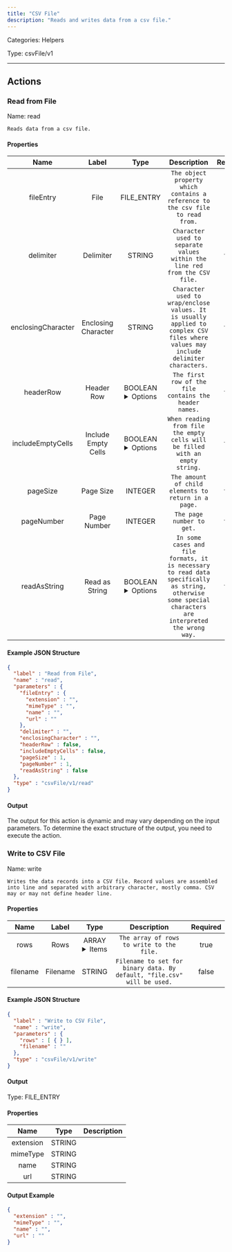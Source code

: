 ```yaml
---
title: "CSV File"
description: "Reads and writes data from a csv file."
---
```



Categories: Helpers


Type: csvFile/v1

<hr />




## Actions


### Read from File
Name: read

`Reads data from a csv file.`

#### Properties

|      Name       |      Label     |     Type     |     Description     | Required |
|:---------------:|:--------------:|:------------:|:-------------------:|:--------:|
| fileEntry | File | FILE_ENTRY | `The object property which contains a reference to the csv file to read from.` | true |
| delimiter | Delimiter | STRING | `Character used to separate values within the line red from the CSV file.` | false |
| enclosingCharacter | Enclosing Character | STRING | `Character used to wrap/enclose values. It is usually applied to complex CSV files where values may include delimiter characters.` | false |
| headerRow | Header Row | BOOLEAN <details> <summary> Options </summary> true, false </details> | `The first row of the file contains the header names.` | false |
| includeEmptyCells | Include Empty Cells | BOOLEAN <details> <summary> Options </summary> true, false </details> | `When reading from file the empty cells will be filled with an empty string.` | false |
| pageSize | Page Size | INTEGER | `The amount of child elements to return in a page.` | false |
| pageNumber | Page Number | INTEGER | `The page number to get.` | false |
| readAsString | Read as String | BOOLEAN <details> <summary> Options </summary> true, false </details> | `In some cases and file formats, it is necessary to read data specifically as string, otherwise some special characters are interpreted the wrong way.` | false |

#### Example JSON Structure
```json
{
  "label" : "Read from File",
  "name" : "read",
  "parameters" : {
    "fileEntry" : {
      "extension" : "",
      "mimeType" : "",
      "name" : "",
      "url" : ""
    },
    "delimiter" : "",
    "enclosingCharacter" : "",
    "headerRow" : false,
    "includeEmptyCells" : false,
    "pageSize" : 1,
    "pageNumber" : 1,
    "readAsString" : false
  },
  "type" : "csvFile/v1/read"
}
```

#### Output

The output for this action is dynamic and may vary depending on the input parameters. To determine the exact structure of the output, you need to execute the action.




### Write to CSV File
Name: write

`Writes the data records into a CSV file. Record values are assembled into line and separated with arbitrary character, mostly comma. CSV may or may not define header line.`

#### Properties

|      Name       |      Label     |     Type     |     Description     | Required |
|:---------------:|:--------------:|:------------:|:-------------------:|:--------:|
| rows | Rows | ARRAY <details> <summary> Items </summary> [&#123;&#125;] </details> | `The array of rows to write to the file.` | true |
| filename | Filename | STRING | `Filename to set for binary data. By default, "file.csv" will be used.` | false |

#### Example JSON Structure
```json
{
  "label" : "Write to CSV File",
  "name" : "write",
  "parameters" : {
    "rows" : [ { } ],
    "filename" : ""
  },
  "type" : "csvFile/v1/write"
}
```

#### Output



Type: FILE_ENTRY


#### Properties

|     Name     |     Type     |     Description     |
|:------------:|:------------:|:-------------------:|
| extension | STRING |  |
| mimeType | STRING |  |
| name | STRING |  |
| url | STRING |  |




#### Output Example
```json
{
  "extension" : "",
  "mimeType" : "",
  "name" : "",
  "url" : ""
}
```





